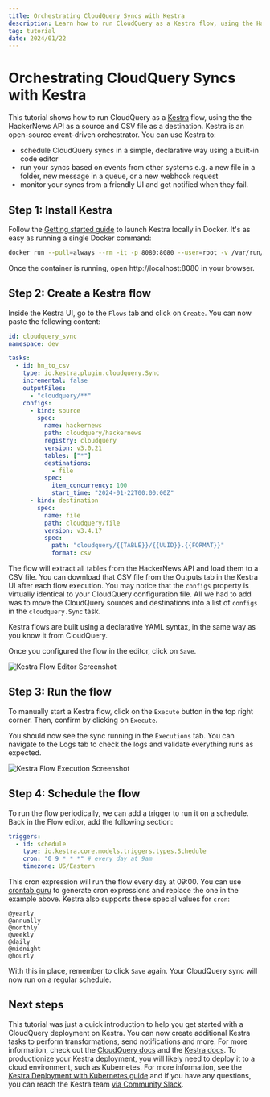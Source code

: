 ```yaml
---
title: Orchestrating CloudQuery Syncs with Kestra
description: Learn how to run CloudQuery as a Kestra flow, using the HackerNews API as a source and CSV file as a destination.
tag: tutorial
date: 2024/01/22
---
```


# Orchestrating CloudQuery Syncs with Kestra

This tutorial shows how to run CloudQuery as a [Kestra](https://kestra.io/) flow, using the the HackerNews API as a source and CSV file as a destination. Kestra is an open-source event-driven orchestrator. You can use Kestra to: 
- schedule CloudQuery syncs in a simple, declarative way using a built-in code editor
- run your syncs based on events from other systems e.g. a new file in a folder, new message in a queue, or a new webhook request
- monitor your syncs from a friendly UI and get notified when they fail.

## Step 1: Install Kestra

Follow the [Getting started guide](https://kestra.io/docs/getting-started) to launch Kestra locally in Docker. It's as easy as running a single Docker command:

```bash
docker run --pull=always --rm -it -p 8080:8080 --user=root -v /var/run/docker.sock:/var/run/docker.sock -v /tmp:/tmp kestra/kestra:latest-full server local
```

Once the container is running, open http://localhost:8080 in your browser.  


## Step 2: Create a Kestra flow

Inside the Kestra UI, go to the `Flows` tab and click on `Create`. You can now paste the following content:

```yaml copy
id: cloudquery_sync
namespace: dev

tasks:
  - id: hn_to_csv
    type: io.kestra.plugin.cloudquery.Sync
    incremental: false
    outputFiles:
      - "cloudquery/**"
    configs:
      - kind: source
        spec:
          name: hackernews
          path: cloudquery/hackernews
          registry: cloudquery
          version: v3.0.21
          tables: ["*"]
          destinations:
            - file
          spec:
            item_concurrency: 100
            start_time: "2024-01-22T00:00:00Z"
      - kind: destination
        spec:
          name: file
          path: cloudquery/file
          version: v3.4.17
          spec:
            path: "cloudquery/{{TABLE}}/{{UUID}}.{{FORMAT}}"
            format: csv
```

The flow will extract all tables from the HackerNews API and load them to a CSV file. You can download that CSV file from the Outputs tab in the Kestra UI after each flow execution. You may notice that the `configs` property is virtually identical to your CloudQuery configuration file. All we had to add was to move the CloudQuery sources and destinations into a list of `configs` in the `cloudquery.Sync` task.

<Callout type="info">
Kestra flows are built using a declarative YAML syntax, in the same way as you know it from CloudQuery.
</Callout>

Once you configured the flow in the editor, click on `Save`.

![Kestra Flow Editor Screenshot](/images/docs/deployment/kestra-flow.png)


## Step 3: Run the flow

To manually start a Kestra flow, click on the `Execute` button in the top right corner. Then, confirm by clicking on `Execute`.

You should now see the sync running in the `Executions` tab. You can navigate to the Logs tab to check the logs and validate everything runs as expected.

![Kestra Flow Execution Screenshot](/images/docs/deployment/kestra-execution.png)

## Step 4: Schedule the flow

To run the flow periodically, we can add a trigger to run it on a schedule. Back in the Flow editor, add the following section:

```yaml copy
triggers:
  - id: schedule
    type: io.kestra.core.models.triggers.types.Schedule
    cron: "0 9 * * *" # every day at 9am
    timezone: US/Eastern
```

This cron expression will run the flow every day at 09:00. You can use [crontab.guru](https://crontab.guru/) to generate cron expressions and replace the one in the example above. Kestra also supports these special values for `cron`:

```text
@yearly
@annually
@monthly
@weekly
@daily
@midnight
@hourly
```

With this in place, remember to click `Save` again. Your CloudQuery sync will now run on a regular schedule.

## Next steps

This tutorial was just a quick introduction to help you get started with a CloudQuery deployment on Kestra. You can now create additional Kestra tasks to perform transformations, send notifications and more. For more information, check out the [CloudQuery docs](/docs) and the [Kestra docs](https://kestra.io/docs/). To productionize your Kestra deployment, you will likely need to deploy it to a cloud environment, such as Kubernetes. For more information, see the [Kestra Deployment with Kubernetes guide](https://kestra.io/docs/administrator-guide/deployment/kubernetes) and if you have any questions, you can reach the Kestra team [via Community Slack](https://kestra.io/slack).